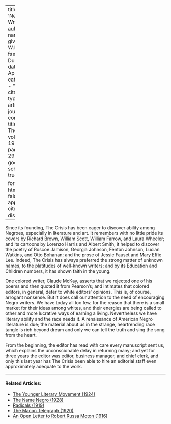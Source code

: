 
---
title: 'Negro Writers'
author:
  - name:
      given: W.E.B.
      family: Du Bois
date: Apr. 1920
categories: 
  - ""
citation: 
  type: article-journal
  container-title: The Crisis
  volume: 19
  issue: 6
  page: 298-299
google-scholar: true

format:
  html:
    toc: false
    appendix-cite-as: display
---


Since its founding, <span class="small-caps">The Crisis</span> has been eager to discover ability among Negroes, especially in literature and art. It remembers with no little pride its covers by Richard Brown, William Scott, William Farrow, and Laura Wheeler; and its cartoons by Lorenzo Harris and Albert Smith; it helped to discover the poetry of Roscoe Jamison, Georgia Johnson, Fenton Johnson, Lucian Watkins, and Otto Bohanan; and the prose of Jessie Fauset and Mary Effie Lee. Indeed, <span class="small-caps">The Crisis</span> has always preferred the strong matter of unknown names, to the platitudes of well-known writers; and by its Education and Children numbers, it has shown faith in the young.

One colored writer, Claude McKay, asserts that we rejected one of his poems and then quoted it from Pearson's; and intimates that colored editors, in general, defer to white editors' opinions. This is, of course, arrogant nonsense. But it does call our attention to the need of encouraging Negro writers. We have today all too few, for the reason that there is a small market for their ideas among whites, and their energies are being called to other and more lucrative ways of earning a living. Nevertheless we have literary ability and the race needs it. A renaissance of American Negro literature is due; the material about us in the strange, heartrending race tangle is rich beyond dream and only we can tell the truth and sing the song from the heart.

From the beginning, the editor has read with care every manuscript sent us, which explains the unconscionable delay in returning many; and yet for three years the editor was editor, business manager, and chief clerk, and only this last year has <span class="small-caps">The Crisis</span> been able to hire an editorial staff even approximately adequate to the work.

 

<!-- Similar articles start here -->
<div  class="clear-wrap"></div>
<hr>
#### Related Articles:

* [The Younger Literary Movement (1924)](/Volumes/27/04/younger_movement.html)
* [The Name Negro (1928)](/Volumes/35/03/name_negro.html)
* [Radicals (1919)](/Volumes/19/02/radicals.html)
* [The Macon Telegraph (1920)](/Volumes/19/03/macon_telegraph.html)
* [An Open Letter to Robert Russa Moton (1916)](/Volumes/12/03/open_letter.html)

<!-- Similar articles end here -->
